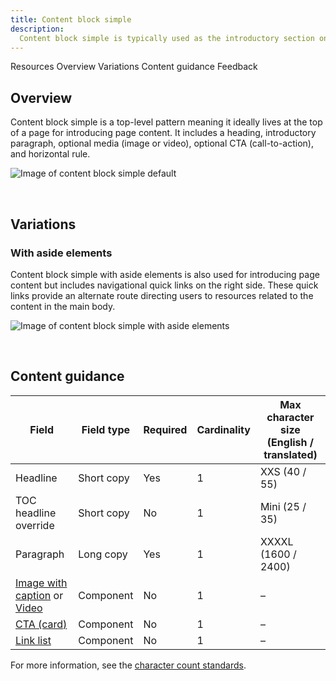 ```yaml
---
title: Content block simple
description:
  Content block simple is typically used as the introductory section on a page.
---
```



<ComponentDescription name="Content block simple" type="layout" />

<AnchorLinks>

<AnchorLink>Resources</AnchorLink>
<AnchorLink>Overview</AnchorLink>
<AnchorLink>Variations</AnchorLink>
<AnchorLink>Content guidance</AnchorLink>
<AnchorLink>Feedback</AnchorLink>

</AnchorLinks>

<ResourceLinks name="Content block simple" type="layout" />

## Overview

Content block simple is a top-level pattern meaning it ideally lives at the top
of a page for introducing page content. It includes a heading, introductory
paragraph, optional media (image or video), optional CTA (call-to-action), and
horizontal rule.

![Image of content block simple default](../../images/pattern/content-block-simple/content-block-simple.jpg)

<br />

## Variations

### With aside elements

Content block simple with aside elements is also used for introducing page
content but includes navigational quick links on the right side. These quick
links provide an alternate route directing users to resources related to the
content in the main body.

![Image of content block simple with aside elements](../../images/pattern/content-block-simple/content-block-simple-with-aside-elements.jpg)

<br />

## Content guidance

| Field                                                                                                                                                      | Field type | Required | Cardinality | Max character size (English / translated) |
| ---------------------------------------------------------------------------------------------------------------------------------------------------------- | ---------- | -------- | ----------- | ----------------------------------------- |
| Headline                                                                                                                                                   | Short copy | Yes      | 1           | XXS (40 / 55)                             |
| TOC headline override                                                                                                                                      | Short copy | No       | 1           | Mini (25 / 35)                            |
| Paragraph                                                                                                                                                  | Long copy  | Yes      | 1           | XXXXL (1600 / 2400)                       |
| [Image with caption](https://www.ibm.com/standards/carbon/components/image-with-caption) or [Video](https://www.ibm.com/standards/carbon/components/video) | Component  | No       | 1           | –                                         |
| [CTA (card)](https://www.ibm.com/standards/carbon/components/cta)                                                                                          | Component  | No       | 1           | –                                         |
| [Link list](https://www.ibm.com/standards/carbon/components/link-list)                                                                                     | Component  | No       | 1           | –                                         |

For more information, see the
[character count standards](https://github.com/carbon-design-system/carbon-for-ibm-dotcom-website/wiki/Character-count-standards).

<ComponentFooter name="Content block simple" type="layout" />
